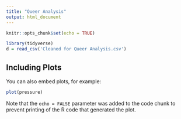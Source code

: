 ```yaml
---
title: "Queer Analysis"
output: html_document
---
```


```r
knitr::opts_chunk$set(echo = TRUE)
```



```r
library(tidyverse)
d = read_csv('Cleaned for Queer Analysis.csv')
```

## Including Plots

You can also embed plots, for example:

```r
plot(pressure)
```

Note that the `echo = FALSE` parameter was added to the code chunk to prevent printing of the R code that generated the plot.

```r

```
